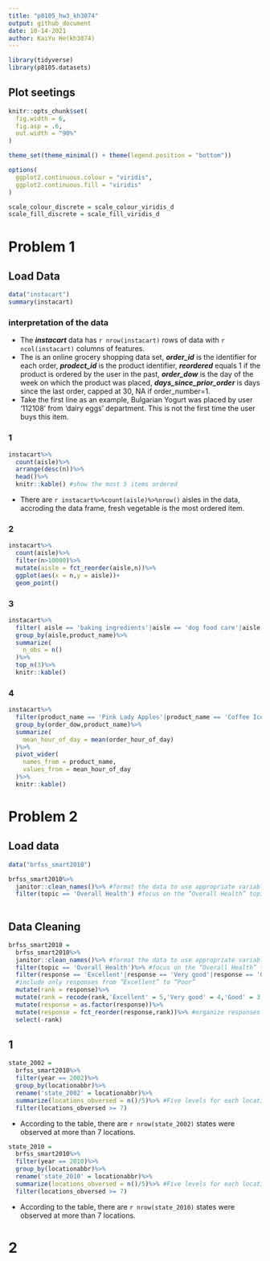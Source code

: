 ```yaml
---
title: "p8105_hw3_kh3074"
output: github_document
date: 10-14-2021
author: KaiYu He(kh3074)
---
```

```r
library(tidyverse)
library(p8105.datasets)
```
## Plot seetings
```r
knitr::opts_chunk$set(
  fig.width = 6,
  fig.asp = .6,
  out.width = "90%"
)

theme_set(theme_minimal() + theme(legend.position = "bottom"))

options(
  ggplot2.continuous.colour = "viridis",
  ggplot2.continuous.fill = "viridis"
)

scale_colour_discrete = scale_colour_viridis_d
scale_fill_discrete = scale_fill_viridis_d
```

# Problem 1

## Load Data
```r
data("instacart")
summary(instacart)
```
### interpretation of the data  
- The ***instacart*** data has `r nrow(instacart)` rows of data with `r ncol(instacart)` columns of features.
- The is an online grocery shopping data set, ***order_id*** is the identifier for each order, ***prodect_id*** is the product identifier, ***reordered*** equals 1 if the product is ordered by the user in the past, ***order_dow*** is the day of the week on which the product was placed, ***days_since_prior_order*** is days since the last order, capped at 30, NA if order_number=1.  
- Take the first line as an example, Bulgarian Yogurt was placed by user '112108' from 'dairy eggs' department. This is not the first time the user buys this item.  

### 1
```r
instacart%>%
  count(aisle)%>% 
  arrange(desc(n))%>%
  head()%>%
  knitr::kable() #show the most 5 items ordered
```

- There are `r instacart%>%count(aisle)%>%nrow()` aisles in the data, accroding the data frame, fresh vegetable is the most ordered item.  


### 2

```r
instacart%>%
  count(aisle)%>%
  filter(n>10000)%>%
  mutate(aisle = fct_reorder(aisle,n))%>%
  ggplot(aes(x = n,y = aisle))+
  geom_point()

```

### 3  
```r
instacart%>%
  filter( aisle == 'baking ingredients'|aisle == 'dog food care'|aisle == 'packaged vegetables fruits')%>%
  group_by(aisle,product_name)%>%
  summarize(
    n_obs = n()
  )%>%
  top_n(3)%>%
  knitr::kable()
```

### 4
```r
instacart%>%
  filter(product_name == 'Pink Lady Apples'|product_name == 'Coffee Ice Cream')%>%
  group_by(order_dow,product_name)%>%
  summarize(
    mean_hour_of_day = mean(order_hour_of_day)
  )%>%
  pivot_wider(
    names_from = product_name,
    values_from = mean_hour_of_day
  )%>%
  knitr::kable()
```

# Problem 2  

## Load data  
```r
data("brfss_smart2010")

brfss_smart2010%>%
  janitor::clean_names()%>% #format the data to use appropriate variable names;
  filter(topic == 'Overall Health') #focus on the “Overall Health” topic
  
```

## Data Cleaning  

```r
brfss_smart2010 = 
  brfss_smart2010%>%
  janitor::clean_names()%>% #format the data to use appropriate variable names;
  filter(topic == 'Overall Health')%>% #focus on the “Overall Health” topic
  filter(response == 'Excellent'|response == 'Very good'|response == 'Good'|response == 'Fair'|response == 'Poor')%>%
  #include only responses from “Excellent” to “Poor”
  mutate(rank = response)%>%
  mutate(rank = recode(rank,'Excellent' = 5,'Very good' = 4,'Good' = 3,'Fair' = 2, 'Poor' = 1))%>%
  mutate(response = as.factor(response))%>%
  mutate(response = fct_reorder(response,rank))%>% #organize responses as a factor taking levels ordered from “Poor” to “Excellent”
  select(-rank)
```

## 1  
```r
state_2002 = 
  brfss_smart2010%>%
  filter(year == 2002)%>%
  group_by(locationabbr)%>%
  rename('state_2002' = locationabbr)%>%
  summarize(locations_obversed = n()/5)%>% #Five levels for each location
  filter(locations_obversed >= 7)
```

- According to the table, there are `r nrow(state_2002)` states were observed at more than 7 locations.
  
```r
state_2010 = 
  brfss_smart2010%>%
  filter(year == 2010)%>%
  group_by(locationabbr)%>%
  rename('state_2010' = locationabbr)%>%
  summarize(locations_obversed = n()/5)%>% #Five levels for each location
  filter(locations_obversed >= 7)
```

- According to the table, there are `r nrow(state_2010)` states were observed at more than 7 locations.

# 2
